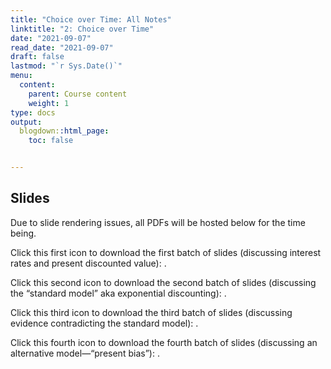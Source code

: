 ```yaml
---
title: "Choice over Time: All Notes"
linktitle: "2: Choice over Time"
date: "2021-09-07"
read_date: "2021-09-07"
draft: false
lastmod: "`r Sys.Date()`"
menu:
  content:
    parent: Course content
    weight: 1
type: docs
output:
  blogdown::html_page:
    toc: false


---
```


## Slides

Due to slide rendering issues, all PDFs will be hosted below for the time being.

Click this first icon to download the first batch of slides (discussing interest rates and present discounted value): [<i class="fas fa-file-download"></i>](/ps/EC404_Lecture4a.pdf).

Click this second icon to download the second batch of slides (discussing the "standard model" aka exponential discounting): [<i class="fas fa-file-download"></i>](/ps/EC404_Lecture4b.pdf).

Click this third icon to download the third batch of slides (discussing evidence contradicting the standard model): [<i class="fas fa-file-download"></i>](/ps/EC404_Lecture4c.pdf).

Click this fourth icon to download the fourth batch of slides (discussing an alternative model---"present bias"): [<i class="fas fa-file-download"></i>](/ps/EC404_Lecture4d.pdf).
